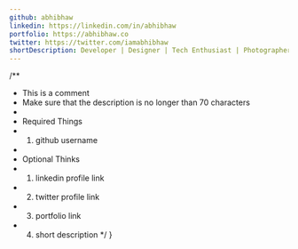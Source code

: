 ```yaml
---
github: abhibhaw
linkedin: https://linkedin.com/in/abhibhaw
portfolio: https://abhibhaw.co
twitter: https://twitter.com/iamabhibhaw
shortDescription: Developer | Designer | Tech Enthusiast | Photographer
---
```


  /**
   * This is a comment
   * Make sure that the description is no longer than 70 characters
   *
   * Required Things
   * 1. github username
   *
   * Optional Thinks
   * 1. linkedin profile link
   * 2. twitter profile link
   * 3. portfolio link
   * 4. short description
  */
}
